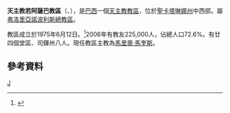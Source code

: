 {{Infobox Roman Catholic diocese
|name=若阿薩巴

|jurisdiction=教區
|latin = Dioecesis Ioassabensis

|image =
|caption = 
|location = [[巴西|巴西]]
|territory = [[聖卡塔琳娜州|聖卡塔琳娜州]]中西部
|population =225,000

|rite = [[罗马礼|罗马礼]]
|patron = 
|province = 弗洛里亞諾波利斯
|established = 1975年
|cathedral =  聖德肋撒主教座堂 
|co-cathedral =
|leadership = 主教
|website =
|patriarch= 
|metropolitan = 
|ordinary =馬里奧·馬奎斯
|coadjutor archbishop =
|coadjutor bishop =
|auxiliary =
|emeritus =
}}
'''天主教若阿薩巴教區'''（{{lang-la|Dioecesis Ioassabensis}}、{{lang-pt|Diocese de Criciúma}}），是[[巴西|巴西]]一個[[天主教|天主教]][[教區|教區]]，位於[[聖卡塔琳娜州|聖卡塔琳娜州]]中西部。屬[[天主教弗洛里亞諾波利斯總教區|弗洛里亞諾波利斯總教區]]。

教區成立於1975年6月12日。<ref>{{cite journal
|journal=[[宗座公報|宗座公報]]
|publisher=梵蒂岡出版社
|date=1975年
|volume=67
|title=''Quo aptius''
|page=513
|url=http://www.vatican.va/archive/aas/documents/AAS%2067%20%5B1975%5D%20-%20ocr.pdf
|access-date=2013-12-30
|archive-date=2016-03-03
|archive-url=https://web.archive.org/web/20160303191138/http://www.vatican.va/archive/aas/documents/AAS%2067%20%5B1975%5D%20-%20ocr.pdf
|dead-url=no
}}</ref>2006年有教友225,000人，佔總人口72.6%。有廿四個堂區、司鐸卅八人。現任教區主教為[[馬里奧·馬奎斯|馬里奧·馬奎斯]]。

==參考資料==
{{reflist}}
[[Category:巴西天主教教區|J]]